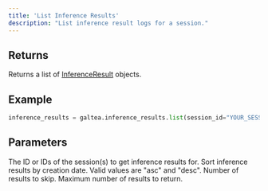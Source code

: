 ```yaml
---
title: 'List Inference Results'
description: "List inference result logs for a session."
---
```


## Returns
Returns a list of [InferenceResult](/concepts/product/version/session/inference-result) objects.

## Example
```python
inference_results = galtea.inference_results.list(session_id="YOUR_SESSION_ID")
```

## Parameters
<ResponseField name="session_id" type="string | list[string]" required>
  The ID or IDs of the session(s) to get inference results for.
</ResponseField>
<ResponseField name="sort_by_created_at" type="string" optional>
  Sort inference results by creation date. Valid values are "asc" and "desc".
</ResponseField>
<ResponseField name="offset" type="int" optional>
  Number of results to skip.
</ResponseField>
<ResponseField name="limit" type="int" optional>
  Maximum number of results to return.
</ResponseField>
